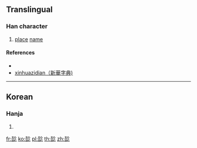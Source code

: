 ==Translingual==

===Han character===
{{Han char|rn=70|rad=方|as=09|sn=13|four=|[[ibus-table-wubi86]]=YWUX|ibus-table-wubi98=YWUX|canj=YYRP|ids=⿱於叱}}

# [[place]] [[name]]

====References====
* {{Han ref|kx=0484.221|dj=0846.220|hdz=32183.101|uh=65D5|ud=26069}}
* [http://zidian.aies.cn/?id=OTE0NQ==== xinhuazidian（新華字典)]
----

==Korean==

===Hanja===
{{ko-hanja|hangeul=엇|eumhun=|rv=eot|mr=ŏt|y=es}}

# {{defn|lang=ko|sort=方09}}

[[fr:旕]]
[[ko:旕]]
[[pl:旕]]
[[th:旕]]
[[zh:旕]]